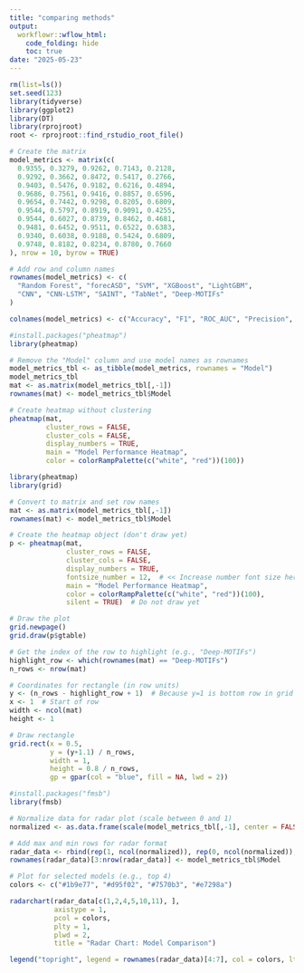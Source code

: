 ---
title: "comparing methods"
output:
  workflowr::wflow_html:
    code_folding: hide
    toc: true
date: "2025-05-23"
---


```{r, message=F, warning=F}
rm(list=ls())
set.seed(123)
library(tidyverse)
library(ggplot2)
library(DT)
library(rprojroot)
root <- rprojroot::find_rstudio_root_file()
```


```{r, message=F, warning=F}

# Create the matrix
model_metrics <- matrix(c(
  0.9355, 0.3279, 0.9262, 0.7143, 0.2128,
  0.9292, 0.3662, 0.8472, 0.5417, 0.2766,
  0.9403, 0.5476, 0.9182, 0.6216, 0.4894,
  0.9686, 0.7561, 0.9416, 0.8857, 0.6596,
  0.9654, 0.7442, 0.9298, 0.8205, 0.6809,
  0.9544, 0.5797, 0.8919, 0.9091, 0.4255,
  0.9544, 0.6027, 0.8739, 0.8462, 0.4681,
  0.9481, 0.6452, 0.9511, 0.6522, 0.6383,
  0.9340, 0.6038, 0.9188, 0.5424, 0.6809,
  0.9748, 0.8182, 0.8234, 0.8780, 0.7660
), nrow = 10, byrow = TRUE)

# Add row and column names
rownames(model_metrics) <- c(
  "Random Forest", "forecASD", "SVM", "XGBoost", "LightGBM",
  "CNN", "CNN-LSTM", "SAINT", "TabNet", "Deep-MOTIFs"
)

colnames(model_metrics) <- c("Accuracy", "F1", "ROC_AUC", "Precision", "Recall")

```



```{r, message=F, warning=F}
#install.packages("pheatmap")
library(pheatmap)

# Remove the "Model" column and use model names as rownames
model_metrics_tbl <- as_tibble(model_metrics, rownames = "Model")
model_metrics_tbl
mat <- as.matrix(model_metrics_tbl[,-1])
rownames(mat) <- model_metrics_tbl$Model

# Create heatmap without clustering
pheatmap(mat, 
         cluster_rows = FALSE,
         cluster_cols = FALSE,
         display_numbers = TRUE,
         main = "Model Performance Heatmap",
         color = colorRampPalette(c("white", "red"))(100))
```


```{r, message=F, warning=F}
library(pheatmap)
library(grid)

# Convert to matrix and set row names
mat <- as.matrix(model_metrics_tbl[,-1])
rownames(mat) <- model_metrics_tbl$Model

# Create the heatmap object (don't draw yet)
p <- pheatmap(mat,
              cluster_rows = FALSE,
              cluster_cols = FALSE,
              display_numbers = TRUE,
              fontsize_number = 12,  # << Increase number font size here
              main = "Model Performance Heatmap",
              color = colorRampPalette(c("white", "red"))(100),
              silent = TRUE)  # Do not draw yet

# Draw the plot
grid.newpage()
grid.draw(p$gtable)

# Get the index of the row to highlight (e.g., "Deep-MOTIFs")
highlight_row <- which(rownames(mat) == "Deep-MOTIFs")
n_rows <- nrow(mat)

# Coordinates for rectangle (in row units)
y <- (n_rows - highlight_row + 1)  # Because y=1 is bottom row in grid
x <- 1  # Start of row
width <- ncol(mat)
height <- 1

# Draw rectangle
grid.rect(x = 0.5,
          y = (y+1.1) / n_rows,
          width = 1,
          height = 0.8 / n_rows,
          gp = gpar(col = "blue", fill = NA, lwd = 2))

```




```{r, message=F, warning=F}
#install.packages("fmsb")
library(fmsb)

# Normalize data for radar plot (scale between 0 and 1)
normalized <- as.data.frame(scale(model_metrics_tbl[,-1], center = FALSE, scale = apply(model_metrics_tbl[,-1], 2, max)))

# Add max and min rows for radar format
radar_data <- rbind(rep(1, ncol(normalized)), rep(0, ncol(normalized)), normalized)
rownames(radar_data)[3:nrow(radar_data)] <- model_metrics_tbl$Model

# Plot for selected models (e.g., top 4)
colors <- c("#1b9e77", "#d95f02", "#7570b3", "#e7298a")

radarchart(radar_data[c(1,2,4,5,10,11), ], 
           axistype = 1,
           pcol = colors,
           plty = 1,
           plwd = 2,
           title = "Radar Chart: Model Comparison")

legend("topright", legend = rownames(radar_data)[4:7], col = colors, lty = 1, lwd = 2)
```